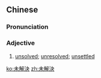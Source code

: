 {{also|未解决}}
==Chinese==
{{zh-forms|s=未解决|type=12}}

===Pronunciation===
{{zh-pron
|m=wèijiějué
|c=mei6 gaai2 kyut3
|cat=a
}}

===Adjective===
{{zh-adj}}

# [[unsolved]]; [[unresolved]]; [[unsettled]]
#: {{zh-x|這 個 問題 仍 未解決。|The question still remains '''unsettled'''.}}

[[ko:未解決]]
[[zh:未解決]]